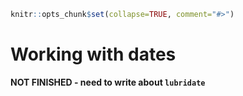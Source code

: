 ```r
knitr::opts_chunk$set(collapse=TRUE, comment="#>")
```

# Working with dates {#dates}
**NOT FINISHED - need to write about `lubridate`**
